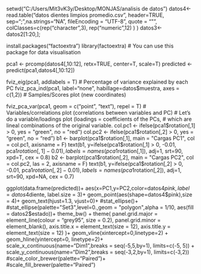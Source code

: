 setwd("C:/Users/Mit3vK3y/Desktop/MONJAS/analisis de datos") 
datos4<-read.table("datos dientes limpios promedio.csv", header=TRUE, sep=";",na.strings="NA",
                  fileEncoding = "UTF-8",
                  quote = "\"",
                  colClasses=c(rep("character",3),
                               rep("numeric",12)
                               )
                  )
datos3<-datos2[1:20,];

install.packages("factoextra")
library(factoextra) # You can use this package for data visualisation 

pca1 <- prcomp(datos4[,10:12], retx=TRUE, center=T, scale=T) 
predicted <-predict(pca1,datos4[,10:12])

fviz_eig(pca1, addlabels = T) # Percentage of variance explained by each PC
fviz_pca_ind(pca1, label="none", habillage=datos$muestra, axes = c(1,2)) # Samples/Scores plot (new coordinates)


fviz_pca_var(pca1, geom = c("point", "text"), repel = T) # Variables/correlations plot (correlations between variables and PC)
# Let's do a variable/loadings plot (loadings = coefficients of the PCs,
# which are lineal combinations of the original variable. 
col.pc1 <- ifelse(pca1$rotation[,1] > 0, yes = "green", no = "red")
col.pc2 <- ifelse(pca1$rotation[,2] > 0, yes = "green", no = "red")
b1 <- barplot(pca1$rotation[,1], main = "Cargas PC1", col = col.pc1, axisname = F)
text(b1, y=ifelse(pca1$rotation[,1] > 0, -0.01, pca1$rotation[,1] -0.01),
     labels=names(pca1$rotation[,1]), adj=1, srt=90, xpd=T, cex = 0.8)
b2 <- barplot(pca1$rotation[,2], main = "Cargas PC2", col = col.pc2, las = 2, axisname = F)
text(b1, y=ifelse(pca1$rotation[,2] > 0, -0.01, pca1$rotation[,2] -0.01),
     labels=names(pca1$rotation[,2]), adj=1, srt=90, xpd=NA, cex = 0.7)

ggplot(data.frame(predicted))+
  aes(x=PC1,y=PC2,color=datos4$pink,label = datos4$diente, label.size = 3)+
  geom_point(aes(shape=datos4$pink),size = 4)+
  geom_text(hjust=1.3, vjust=0)+
  #stat_ellipse()+
  #stat_ellipse(palette="Set3",level=0.,geom = "polygon",alpha = 1/10, aes(fill = datos2$estado))+
  theme_bw() +
  theme(
    panel.grid.major = element_line(colour = "grey95", size = 0.2),
    panel.grid.minor = element_blank(),
    axis.title.x = element_text(size = 12),
    axis.title.y = element_text(size = 12)
  )+
  geom_vline(xintercept=0,linetype=2) +
  geom_hline(yintercept=0, linetype=2)+  
  scale_x_continuous(name="Dim1",breaks = seq(-5,5,by=1), limits=c(-5, 5)) +
  scale_y_continuous(name="Dim2",breaks = seq(-3,2,by=1), limits=c(-3,2))
  #scale_color_brewer(palette="Paired")+
  #scale_fill_brewer(palette="Paired")